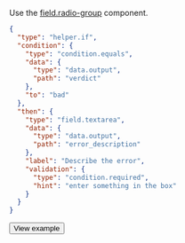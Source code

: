Use the [field.radio-group](/docs/template-builder/reference/field.radio-group) component.

<Cut title="Show code">

```json
{
  "type": "helper.if",
  "condition": {
    "type": "condition.equals",
    "data": {
      "type": "data.output",
      "path": "verdict"
    },
    "to": "bad"
  },
  "then": {
    "type": "field.textarea",
    "data": {
      "type": "data.output",
      "path": "error_description"
    },
    "label": "Describe the error",
    "validation": {
      "type": "condition.required",
      "hint": "enter something in the box"
    }
  }
}
```

</Cut>

<Button view="defaultInverse" size="l" type="link" url="https://ya.cc/t/cCnptYRg3ttFNe">View example</Button>